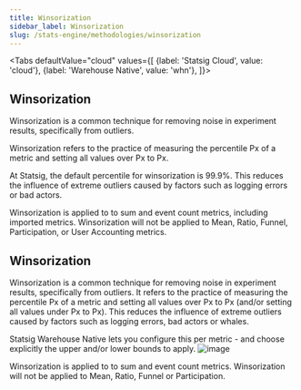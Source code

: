 ```yaml
---
title: Winsorization
sidebar_label: Winsorization
slug: /stats-engine/methodologies/winsorization
---
```



<Tabs
  defaultValue="cloud"
  values={[
    {label: 'Statsig Cloud', value: 'cloud'},
    {label: 'Warehouse Native', value: 'whn'},
  ]}>
  <TabItem value="cloud">

## Winsorization

Winsorization is a common technique for removing noise in experiment results, specifically from outliers.

Winsorization refers to the practice of measuring the percentile Px of a metric and setting all values over Px to Px.

At Statsig, the default percentile for winsorization is 99.9%. This reduces the influence of extreme outliers caused by factors such as logging errors or bad actors.

Winsorization is applied to to sum and event count metrics, including imported metrics. Winsorization will not be applied to Mean, Ratio, Funnel, Participation, or User Accounting metrics.

  </TabItem>
  <TabItem value="whn">

## Winsorization

Winsorization is a common technique for removing noise in experiment results, specifically from outliers. It refers to the practice of measuring the percentile Px of a metric and setting all values over Px to Px (and/or setting all values under Px to Px). This reduces the influence of extreme outliers caused by factors such as logging errors, bad actors or whales.

Statsig Warehouse Native lets you configure this per metric - and choose explicitly the upper and/or lower bounds to apply.
![image](https://github.com/statsig-io/docs/assets/31516123/6d058842-27f7-4b6b-9bd8-245a5f894f90)

Winsorization is applied to to sum and event count metrics. Winsorization will not be applied to Mean, Ratio, Funnel or Participation.

  </TabItem>
</Tabs>
